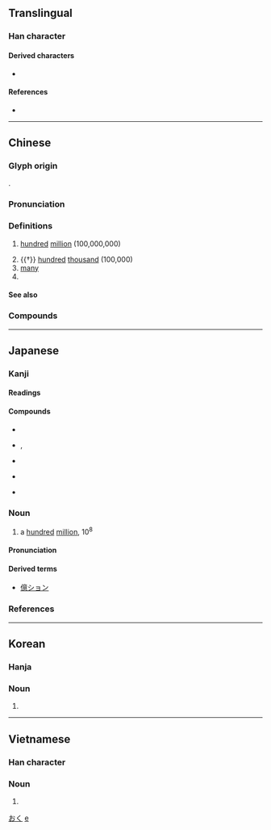 {{also|亿}}
{{character info/new}}
==Translingual==

===Han character===
{{Han char|rn=9|rad=人|as=13|sn=15|four=20236|canj=OYTP|ids=⿰亻意}}

====Derived characters====
* {{l|mul|[[𨯑]], [[𬟆]]}}

====References====
* {{Han ref|kx=0118.270|dkj=01178|dj=0252.010|hdz=10227.060|uh=5104|ud=20740|bh=BBF5|bd=48117}}

----

==Chinese==
{{zh-forms|s=亿}}
{{zh-wp}}

===Glyph origin===
{{Han etym}}
{{Han compound|人|意|c1=s|c2=p|ls=psc}}.

===Pronunciation===
{{zh-pron
|m=yì
|ma=y
|c=jik1
|h=pfs=yi/n:yit
|mn=qz:iak/tw,xm,zz:ek
|mn-t=êg8
|w=3hhi
|mc=y
|oc=y
|cat=num,pn
}}

===Definitions===
{{zh-hanzi}}

# [[hundred]] [[million]] (100,000,000)
#: {{zh-x|先 定 個 小 目標 賺{zhuàn} 他 一 個 億|first set a small goal: make '''a hundred million''' [''Chinese yuan'']|ref={{w|Wang Jianlin}} {{lang|zh|王健林}}}}
# {{†}} [[hundred]] [[thousand]] (100,000)
# [[many]]
# {{surname|lang=zh}}

====See also====
{{Chinese-numbers}}

===Compounds===
{{zh-der|億萬斯年|千億|億載金城|愊億|億萬|億兆|餉億|不億|供億|億丈|億中|億事|億仞|億代|億億|億出|億劫|億千|億品|億垓|億姓|億寧|億年|億度|億庶|億康|億庾|億廩|億忌|億恨|億探|億昌|億測|億盈|億眾|億祀|億福|億計|億變|億負|億載|億辛萬苦|億逆|億逞|億醜|億類|億齡|兆億|八十億劫|共億|巨億|庾億|心億|憑億|百億|積億|綏億|詭億|逆億|鉅億|麗億}}

{{zh-cat|Beginning}}

----

==Japanese==
{{wp|lang=ja}}

===Kanji===
{{ja-kanji|grade=4|rs=人13}}

====Readings====
{{ja-readings
|goon=おく
|kanon=よく
|kun=お
|nanori=かた
}}

====Compounds====
{{top4}}
* {{ja-r|巨%億|きょ%おく}}
* {{ja-r|億%劫|おっ%くう}}, {{ja-r|億%劫|おっ%こう}}
{{mid4}}
* {{ja-r|億%兆|おく%ちょう}}
{{mid4}}
* {{ja-r|十%万%億%土|じゅう%まん%おく%ど}}
{{mid4}}
* {{ja-r|億%万|おく%まん}}
{{bottom}}

===Noun===
{{ja-noun|おく}}

# a [[hundred]] [[million]], 10<sup>8</sup>

====Pronunciation====
{{ja-pron|おく|acc=1|acc_ref=SMK2,NHK}}

====Derived terms====
* [[億ション]]

===References===
<references/>

[[Category:Japanese basic words|おく]]
[[Category:Japanese numeral symbols|e]]

----

==Korean==

===Hanja===
{{ko-hanja|hangeul=억|mr=ŏk}}

===Noun===
{{ko-noun|hangeul=억}}

# {{hanja form of|억|a [[hundred]] [[million]], 10<sup>8</sup>}}

----

==Vietnamese==

===Han character===
{{vi-hantu|ức|rs=人13}}

===Noun===
{{vi-hantu}}

# {{han tu form of|ức|a [[hundred]] [[million]], 10<sup>8</sup>}}